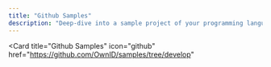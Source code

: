 ```yaml
---
title: "Github Samples"
description: "Deep-dive into a sample project of your programming language"
---
```


<Card
    title="Github Samples"
    icon="github"
    href="https://github.com/OwnID/samples/tree/develop"
  >
  </Card>